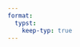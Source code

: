 ```yaml
---
format:
  typst:
    keep-typ: true
---
```


```{=typst}
#let title(content) = {
	set align(center)
	rect(
		width: 100%,
		[#content],
	)
}

#let header(content) = {
	set align(center)
	rect(
		width: 100%,
		[#content],
	)
}

#let cell(content) = {
	set align(left)
	rect(
		width: 100%,
		stroke: (left: 1pt, right: 1pt),
		[#content]
	)
}

#let formatrow(r) = {
	(cell(r.at(0)), cell(r.at(1)), cell(r.at(2)))
}

#let table(values) = {
	rect(
		stroke: (bottom: 1pt, top: 1pt),
		inset: 0pt,
		outset: 0pt,
		grid(
			columns: (auto),
			rows: (auto),
			// table title
			grid(
				columns: (100%),
				title(values.at(0)),
			),
			// header row
			grid(
				columns: (1fr, 1fr, 1fr),
				..values.at(1).map(header),
			),
			// content row
			grid(
				columns: (1fr, 1fr, 1fr),
				..values.slice(2).map(formatrow).flatten()
			),
		)
	)
}

#let values = (
	("Country List"),
	("Country Name or Area Name", "ISO ALPHA 2 Code", "ISO ALPHA 3"),
	("Afghanistan", "AF", "AFT"),
	("Aland Islands", "AX", "ALA"),
	("Albania", "AL", "ALB"),
	("Algeria", "DZ", "DZA"),
	("American Samoa", "AS", "ASM"),
	("Andorra", "AD", "AND"),
	("Angola", "AP", "AGO"),
)

#table(values)
```


```{=typst}
#import "@preview/tablex:0.0.8": tablex, rowspanx, colspanx
#align(center+bottom)[
#figure(
tablex(
  columns: 4,
  align: center + horizon,
  auto-vlines: false,

  // indicate the first two rows are the header
  // (in case we need to eventually
  // enable repeating the header across pages)
  header-rows: 2,

  // color the last column's cells
  // based on the written number
  map-cells: cell => {
    if cell.x == 3 and cell.y > 1 {
      cell.content = {
        let value = int(cell.content.text)
        let text-color = if value < 10 {
          red.lighten(30%)
        } else if value < 15 {
          yellow.darken(13%)
        } else {
          green
        }
        set text(text-color)
        strong(cell.content)
      }
    }
    cell
  },

  /* --- header --- */
  rowspanx(2)[*Username*], colspanx(2)[*Data*], (), rowspanx(2)[*Score*],
  (),                 [*Location*], [*Height*], (),
  /* -------------- */

  [John], [Second St.], [180 cm], [5],
  [Wally], [Third Av.], [160 cm], [10],
  [Jason], [Some St.], [150 cm], [15],
  [Robert], [123 Av.], [190 cm], [20],
  [Other], [Unknown St.], [170 cm], [25],
),
caption: "Table caption",
//kind: table
)
]
```

